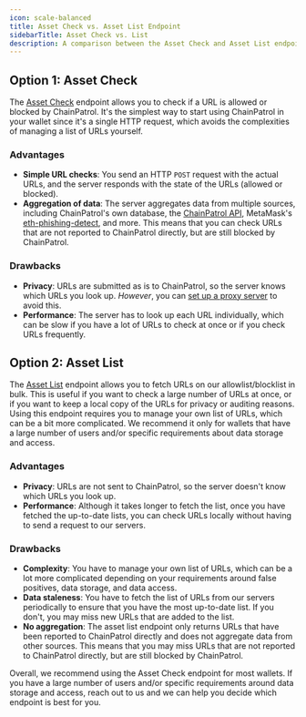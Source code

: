```yaml
---
icon: scale-balanced
title: Asset Check vs. Asset List Endpoint
sidebarTitle: Asset Check vs. List
description: A comparison between the Asset Check and Asset List endpoints and when you should use each one.
---
```


## Option 1: Asset Check

The [Asset Check](/external-api/asset-check) endpoint allows you to check if a URL is allowed or blocked by ChainPatrol. It's the simplest way to start using ChainPatrol in your wallet since it's a single HTTP request, which avoids the complexities of managing a list of URLs yourself.

### Advantages

- **Simple URL checks**: You send an HTTP `POST` request with the actual URLs, and the server responds with the state of the URLs (allowed or blocked).
- **Aggregation of data**: The server aggregates data from multiple sources, including ChainPatrol's own database, the [ChainPatrol API](/external-api/), MetaMask's [eth-phishing-detect](https://github.com/MetaMask/eth-phishing-detect), and more. This means that you can check URLs that are not reported to ChainPatrol directly, but are still blocked by ChainPatrol.

### Drawbacks

- **Privacy**: URLs are submitted as is to ChainPatrol, so the server knows which URLs you look up. _However_, you can [set up a proxy server](/wallet-integration/proxy) to avoid this.
- **Performance**: The server has to look up each URL individually, which can be slow if you have a lot of URLs to check at once or if you check URLs frequently.

## Option 2: Asset List

The [Asset List](/external-api/asset-list) endpoint allows you to fetch URLs on our allowlist/blocklist in bulk. This is useful if you want to check a large number of URLs at once, or if you want to keep a local copy of the URLs for privacy or auditing reasons. Using this endpoint requires you to manage your own list of URLs, which can be a bit more complicated. We recommend it only for wallets that have a large number of users and/or specific requirements about data storage and access.

### Advantages

- **Privacy**: URLs are not sent to ChainPatrol, so the server doesn't know which URLs you look up.
- **Performance**: Although it takes longer to fetch the list, once you have fetched the up-to-date lists, you can check URLs locally without having to send a request to our servers.

### Drawbacks

- **Complexity**: You have to manage your own list of URLs, which can be a lot more complicated depending on your requirements around false positives, data storage, and data access.
- **Data staleness**: You have to fetch the list of URLs from our servers periodically to ensure that you have the most up-to-date list. If you don't, you may miss new URLs that are added to the list.
- **No aggregation**: The asset list endpoint only returns URLs that have been reported to ChainPatrol directly and does not aggregate data from other sources. This means that you may miss URLs that are not reported to ChainPatrol directly, but are still blocked by ChainPatrol.

Overall, we recommend using the Asset Check endpoint for most wallets. If you have a large number of users and/or specific requirements around data storage and access, reach out to us and we can help you decide which endpoint is best for you.
